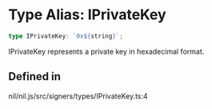 # Type Alias: IPrivateKey

```ts
type IPrivateKey: `0x${string}`;
```

IPrivateKey represents a private key in hexadecimal format.

## Defined in

nil/nil.js/src/signers/types/IPrivateKey.ts:4
